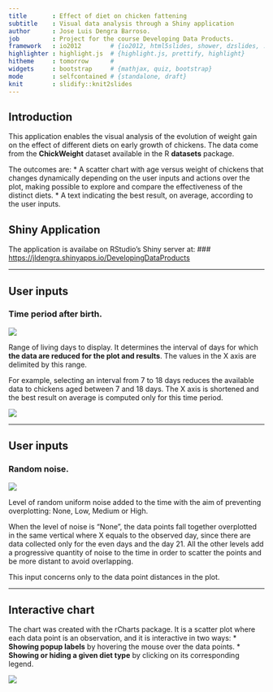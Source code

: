 ---
title       : Effect of diet on chicken fattening
subtitle    : Visual data analysis through a Shiny application
author      : Jose Luis Dengra Barroso.
job         : Project for the course Developing Data Products.
framework   : io2012        # {io2012, html5slides, shower, dzslides, ...}
highlighter : highlight.js  # {highlight.js, prettify, highlight}
hitheme     : tomorrow      # 
widgets     : bootstrap     # {mathjax, quiz, bootstrap}
mode        : selfcontained # {standalone, draft}
knit        : slidify::knit2slides
--- 

   

## Introduction

This application enables the visual analysis of the evolution of weight gain on the effect of different diets on early growth of chickens. The data come from the **ChickWeight** dataset available in the R **datasets** package. 

The outcomes are: 
* A scatter chart with age versus weight of chickens that changes dynamically depending on the user inputs and actions over the plot, making possible to explore and compare the effectiveness of the distinct diets. 
* A text indicating the best result, on average, according to the user inputs.


## Shiny Application

The application is availabe on RStudio's Shiny server at:
### [https://jldengra.shinyapps.io/DevelopingDataProducts](https://jldengra.shinyapps.io/DevelopingDataProducts)

---

## User inputs

### **Time period after birth.**

![](snapshot4.jpg)

Range of living days to display. It determines the interval of days for which **the data are reduced for the plot and results**.
The values in the X axis are delimited by this range.

For example, selecting an interval from 7 to 18 days reduces the available data to chickens aged between 7 and 18 days. The X axis is shortened and the best result on average is computed only for this time period. 

![](snapshot5.jpg)

---

## User inputs

### **Random noise**. 

![](snapshot6.jpg)

Level of random uniform noise added to the time with the aim of preventing overplotting: None, Low, Medium or High.

When the level of noise is "None", the data points fall together overplotted in the same vertical where X equals to the observed day, since there are data collected only for the even days and the day 21. All the other levels add a progressive quantity of noise to the time in order to scatter the points and be more distant to avoid overlapping. 

This input concerns only to the data point distances in the plot.  



---

## Interactive chart

The chart was created with the rCharts package. It is a scatter plot where each data point is an observation, and it is interactive in two ways: 
* **Showing popup labels** by hovering the mouse over the data points. 
* **Showing or hiding a given diet type** by clicking on its corresponding legend.

![](snapshot8.jpg)

